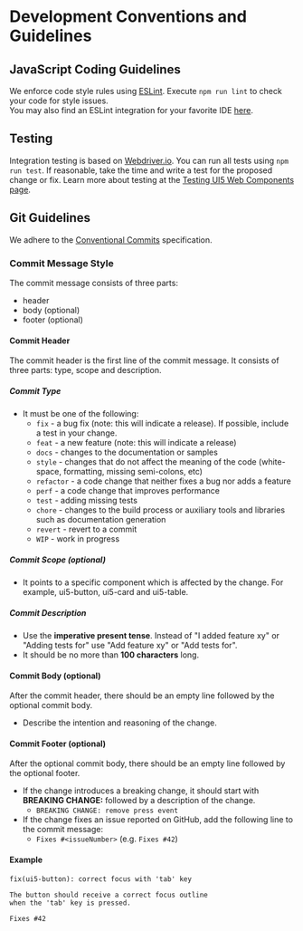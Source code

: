 
<Meta title="Docs/Contributing/Conventions and guidelines" />

# Development Conventions and Guidelines
## JavaScript Coding Guidelines
We enforce code style rules using [ESLint](https://eslint.org). Execute `npm run lint` to check your code for style issues.  
You may also find an ESLint integration for your favorite IDE [here](https://eslint.org/docs/user-guide/integrations).

## Testing
Integration testing is based on [Webdriver.io](https://webdriver.io/). You can run all tests using `npm run test`.
If reasonable, take the time and write a test for the proposed change or fix. Learn more about testing at the [Testing UI5 Web Components page](./?path=/docs/docs-development-testing-ui5-web-components--docs).

## Git Guidelines

We adhere to the [Conventional Commits](https://conventionalcommits.org) specification.

### Commit Message Style
The commit message consists of three parts:
- header
- body (optional)
- footer (optional)

#### Commit Header
The commit header is the first line of the commit message. It consists of three parts: type, scope and description.

##### Commit Type
- It must be one of the following:
    + `fix` - a bug fix (note: this will indicate a release). If possible, include a test in your change.
    + `feat` - a new feature (note: this will indicate a release)
    + `docs` - changes to the documentation or samples
    + `style` - changes that do not affect the meaning of the code (white-space, formatting, missing semi-colons, etc)
    + `refactor` - a code change that neither fixes a bug nor adds a feature
    + `perf` - a code change that improves performance
    + `test` - adding missing tests
    + `chore` - changes to the build process or auxiliary tools and libraries such as documentation generation
    + `revert` - revert to a commit
    + `WIP` - work in progress

##### Commit Scope (optional)
- It points to a specific component which is affected by the change. For example, ui5-button, ui5-card and ui5-table.

##### Commit Description
- Use the **imperative present tense**. Instead of "I added feature xy" or "Adding tests for" use "Add feature xy" or "Add tests for".
- It should be no more than **100 characters** long.


#### Commit Body (optional)
After the commit header, there should be an empty line followed by the optional commit body.
- Describe the intention and reasoning of the change.

#### Commit Footer (optional)
After the optional commit body, there should be an empty line followed by the optional footer.
- If the change introduces a breaking change, it should start with **BREAKING CHANGE:** followed by a description of the change.
    + `BREAKING CHANGE: remove press event`
- If the change fixes an issue reported on GitHub, add the following line to the commit message:
    + `Fixes #<issueNumber>` (e.g. `Fixes #42`)

#### Example
```
fix(ui5-button): correct focus with 'tab' key

The button should receive a correct focus outline
when the 'tab' key is pressed.

Fixes #42
```

<Footer />